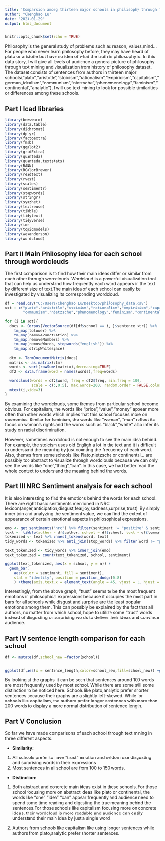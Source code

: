 ```yaml
---
title: 'Comparsion among thirteen major schools in philisophy through text mining'
author: "Chenghao Lu"
date: "2023-01-29"
output: html_document
---
```


```r
knitr::opts_chunk$set(echo = TRUE)
```

Philosophy is the general study of problems such as reason, values,mind...For people who never learn philosophy before, they may have heard of plato or aristotle but have no idea of what the truth in philosophy is. In this data story, I will give all levels of audience a general picture of philosophy through text mining and visualization from history of philosophy dataset. The dataset consists of sentences from authors in thirteen major schools("plato","aristotle","stoicism","rationalism","empiricism","capitalism","german_idealism","communism","nietzsche","phenomenology","feminism","continental","analytic"). I will use text mining to look for possible similarities or differences among these schools. 

## Part I load libraries

```r
library(beeswarm)
library(data.table)
library(dichromat)
library(dplyr)
library(factoextra)
library(fmsb)
library(ggplot2)
library(gridExtra)
library(quanteda)
library(quanteda.textstats)
library(RANN)
library(RColorBrewer)
library(readtext)
library(rvest)
library(scales)
library(sentimentr)
library(stopwords)
library(stringr)
library(syuzhet)
library(textreuse)
library(tibble)
library(tidytext)
library(tidyverse)
library(tm)
library(topicmodels)
library(wesanderson)
library(wordcloud)
```

## Part II Main Philosophy idea for each school through wordclouds

The first comparison is to find how their main ideas differ or similar from each other through wordclouds. Wordcloud is a powerful visualization tool that can help us understand how frequently each word appears in the text by different size of text.The main idea of each school can easily be investigated by visualizing its corresponding wordcloud.

```r
df = read.csv("C:/Users/Chenghao Lu/Desktop/philosophy_data.csv")
sot = c("plato","aristotle","stoicism","rationalism","empiricism","capitalism","german_idealism",
        "communism","nietzsche","phenomenology","feminism","continental","analytic")

for (i in sot){
  docs <- Corpus(VectorSource(df[df$school == i, ]$sentence_str)) %>%
    tm_map(tolower) %>%
    tm_map(removePunctuation) %>%
    tm_map(removeNumbers) %>%
    tm_map(removeWords, stopwords("english")) %>%
    tm_map(stripWhitespace)
  
  dtm <- TermDocumentMatrix(docs) 
  matrix <- as.matrix(dtm) 
  words <- sort(rowSums(matrix),decreasing=TRUE) 
  df2 <- data.frame(word = names(words),freq=words)
  
  wordcloud(words = df2$word, freq = df2$freq, min.freq = 100, 
            scale = c(5,0.5), max.words=200, random.order = FALSE,colors=brewer.pal(8, "Dark2"))
  mtext(i,side=3)
}
```

By examining the wordclouds, some themes from particular school become obvious. For capitalism, the words like "price","value","money" appear more often than other words which implies that this school focuses more on economics. Similar for feminism, the words like "woman", "man" reflect its focus on woman's rights and the words such as "black","white" also infer its study on racial discrimination.


However, sometimes wordcloud is not enough to see the main idea behind. For example, the stoicism uses old Engligh a lot in the text and it is difficult to understand the meaning by just counting the frequency of each word. Also, themes from some schools like Plato,nietzsche or continental... are possibly too abstract to visualize through wordclouds because we can only see the words like "one","thing","can". In this case, we had better read the whole context to understand the meaning behind the words.

## Part III NRC Sentiment analysis for each school

It is also interesting to find the emotions behind the words for each school. There are eight basic sentiments mentioned in NRC lexicon(anger,anticipation,disgust,fear,joy,sadness,surprise,trust). By simply inner join and analyzing the sentiment value, we can find the extent of appearance of certain emotional aspects in philosophical expressions.

```r
emo <- get_sentiments("nrc") %>% filter(sentiment != "positive" & sentiment != "negative")
text <- tibble(author = df$author, school = df$school, text = df$lemmatized_str)
tokenized <- text %>% unnest_tokens(word, text)
tidy_words <- tokenized %>% anti_join(stop_words) %>% filter(word != "pron")

text_tokenized <- tidy_words %>% inner_join(emo)
text_tokenized = count(text_tokenized, school, sentiment)

ggplot(text_tokenized, aes(x = school, y = n)) +
  geom_bar(
    aes(color = sentiment, fill = sentiment),
    stat = "identity", position = position_dodge(0.8)
    ) +theme(axis.text.x = element_text(angle = 45, vjust = 1, hjust = 1))
```


Interestingly, from the above graph, "trust" seems to be the most frequent emotions in philosophical expressions because it occupies the most part in bars for all schools while disgust and surprise are the least popular emotions among them. This can possibly be explained by the fact that all authors, no matter from which school, hope to utilize some "trust" words instead of disgusting or surprising words to deliver their ideas and convince audience.


## Part IV sentence length comparison for each school

```r

df <- mutate(df,school_new =factor(school))


ggplot(df,aes(x = sentence_length,color=school_new,fill=school_new)) +geom_histogram(binwidth = 2, show.legend = FALSE)+xlim(0,500)+ facet_grid(.~school)+ labs(title = "Sentence Length by School", x = "Word count", y = "Sentence count")+theme(axis.text.x = element_text(angle = 45, vjust = 1, hjust = 1))

```

By looking at the graphs, it can be seen that sentences around 100 words are most frequently used by most school. While there are some still some distinction to be noticed here. Schools like plato,analytic prefer shorter sentences  because their graphs are a slightly left-skewed. While for schools like capitalism, the authors prefer longer sentences with more than 200 words to display a more normal distribution of sentence length.


## Part V Conclusion

So far we have made comparisons of each school through text mining in three different aspects. 

* **Similarity:** 
1. All schools prefer to have "trust" emotion and seldom use disgusting and surprising words in their expressions
2. Most sentences in all school are from 100 to 150 words.

* **Distinction:**
1. Both abstract and concrete main ideas exist in these schools. For those school focusing more on abstract ideas like plato or continental, the words like "one" "idea" “can" appear frequently and audience need to spend some time reading and digesting the true meaning behind the sentences.For those schools like capitalism focusing more on concrete ideas, their wordcloud is more readable and audience can easily understand their main idea by just a single word.

2. Authors from schools like capitalism like using longer sentences while authors from plato,analytic prefer shorter sentences.


